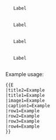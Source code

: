 <infobox>
  <title source="title2"/>
  <title source="title1">
    <default>{{PAGENAME}}</default>
  </title>
  <image source="image1">
    <caption source="caption1"/>
  </image>
  <data source="row1">
    <label>Label</label>
  </data>
  <data source="row2">
    <label>Label</label>
  </data>
  <data source="row3">
    <label>Label</label>
  </data>
  <data source="row4">
    <label>Label</label>
  </data>
</infobox>
<noinclude>
Example usage:<pre>
{{E
|title2=Example
|title1=Example
|image1=Example
|caption1=Example
|row1=Example
|row2=Example
|row3=Example
|row4=Example
}}
</pre>
</noinclude>